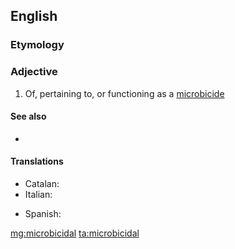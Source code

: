 ==English==

===Etymology===
{{suffix|microbicide|al|lang=en}}

===Adjective===
{{en-adj}}

# Of, pertaining to, or functioning as a [[microbicide]]

====See also====
* {{l|en|microstatic}}

====Translations====
{{trans-top|of, pertaining to, or functioning as a microbicide}}
* Catalan: {{t|ca|microbicida}}
* Italian: {{t+|it|microbicida}}
{{trans-mid}}
* Spanish: {{t|es|microbicida}}
{{trans-bottom}}

[[mg:microbicidal]]
[[ta:microbicidal]]